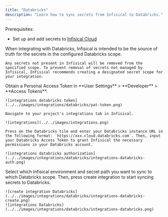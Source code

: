 ```yaml
---
title: "Databricks"
description: "Learn how to sync secrets from Infisical to Databricks."
---
```


Prerequisites:

- Set up and add secrets to [Infisical Cloud](https://app.infisical.com)

<Note>
    When integrating with Databricks, Infisical is intended to be the source of truth for the secrets in the configured Databricks scope.

    Any secrets not present in Infisical will be removed from the specified scope. To prevent removal of secrets not managed by Infisical, Infisical recommends creating a designated secret scope for your integration.
</Note>

<Steps>
  <Step title="Authorize Infisical for Databricks">
    Obtain a Personal Access Token in **User Settings** > **Developer** > **Access Tokens**.

    ![integrations databricks token](../../images/integrations/databricks/pat-token.png)

    Navigate to your project's integrations tab in Infisical.

    ![integrations](../../images/integrations.png)

    Press on the Databricks tile and enter your Databricks instance URL in the following format: `https://xxx.cloud.databricks.com`. Then, input your Databricks Access Token to grant Infisical the necessary permissions in your Databricks account. 

    ![integrations databricks authorization](../../images/integrations/databricks/integrations-databricks-auth.png)

  </Step>
  <Step title="Start integration">
    Select which Infisical environment and secret path you want to sync to which Databricks scope. Then, press create integration to start syncing secrets to Databricks.

    ![create integration Databricks](../../images/integrations/databricks/integrations-databricks-create.png)
    ![integrations Databricks](../../images/integrations/databricks/integrations-databricks.png)
  </Step>
</Steps>